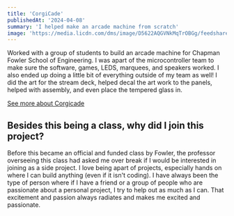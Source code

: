 ```yaml
---
title: 'CorgiCade'
publishedAt: '2024-04-08'
summary: 'I helped make an arcade machine from scratch'
image: 'https://media.licdn.com/dms/image/D5622AQGVNkMqTrOBGg/feedshare-shrink_1280/0/1715900044791?e=1724889600&v=beta&t=tp2Yo_Ehy6-PryjYz5JlKjJYQNbW4734PaDnbemoM2k'
---
```


Worked with a group of students to build an arcade machine for Chapman Fowler School of Engineering. 
I was apart of the microcontroller team to make sure the software, games, LEDS, marquees, and speakers worked. 
I also ended up doing a little bit of everything outside of my team as well! I did the art for the stream deck, helped decal the
art work to the panels, helped with assembly, and even place the tempered glass in.

[See more about Corgicade](https://www.linkedin.com/feed/update/urn:li:activity:7197006432800497665/)

## Besides this being a class, why did I join this project?

Before this became an official and funded class by Fowler, the professor overseeing this class had asked me over break if I would 
be interested in joining as a side project. I love being apart of projects, especially hands on where I can build anything (even if it isn't coding). 
I have always been the type of person where if I have a friend or a group of people who are passionate about a personal project, I try to help out as much 
as I can. That excitement and passion always radiates and makes me excited and passionate.
